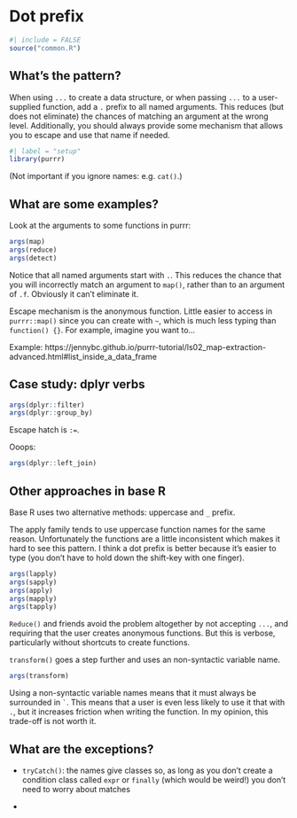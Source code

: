 # Dot prefix {#sec-dots-prefix}

```r
#| include = FALSE
source("common.R")
```

## What's the pattern?

When using `...` to create a data structure, or when passing `...` to a user-supplied function, add a `.` prefix to all named arguments.
This reduces (but does not eliminate) the chances of matching an argument at the wrong level.
Additionally, you should always provide some mechanism that allows you to escape and use that name if needed.

```r
#| label = "setup"
library(purrr)
```

(Not important if you ignore names: e.g. `cat()`.)

## What are some examples?

Look at the arguments to some functions in purrr:

```r
args(map)
args(reduce)
args(detect)
```

Notice that all named arguments start with `.`.
This reduces the chance that you will incorrectly match an argument to `map()`, rather than to an argument of `.f`.
Obviously it can't eliminate it.

Escape mechanism is the anonymous function.
Little easier to access in `purrr::map()` since you can create with `~`, which is much less typing than `function() {}`.
For example, imagine you want to...

Example: https://jennybc.github.io/purrr-tutorial/ls02_map-extraction-advanced.html#list_inside_a_data_frame

## Case study: dplyr verbs

```r
args(dplyr::filter)
args(dplyr::group_by)
```

Escape hatch is `:=`.

Ooops:

```r
args(dplyr::left_join)
```

## Other approaches in base R

Base R uses two alternative methods: uppercase and `_` prefix.

The apply family tends to use uppercase function names for the same reason.
Unfortunately the functions are a little inconsistent which makes it hard to see this pattern.
I think a dot prefix is better because it's easier to type (you don't have to hold down the shift-key with one finger).

```r
args(lapply)
args(sapply)
args(apply)
args(mapply)
args(tapply)
```

`Reduce()` and friends avoid the problem altogether by not accepting `...`, and requiring that the user creates anonymous functions.
But this is verbose, particularly without shortcuts to create functions.

`transform()` goes a step further and uses an non-syntactic variable name.

```r
args(transform)
```

Using a non-syntactic variable names means that it must always be surrounded in `` ` ``.
This means that a user is even less likely to use it that with `.`, but it increases friction when writing the function.
In my opinion, this trade-off is not worth it.

## What are the exceptions?

-   `tryCatch()`: the names give classes so, as long as you don't create a condition class called `expr` or `finally` (which would be weird!) you don't need to worry about matches

-   
